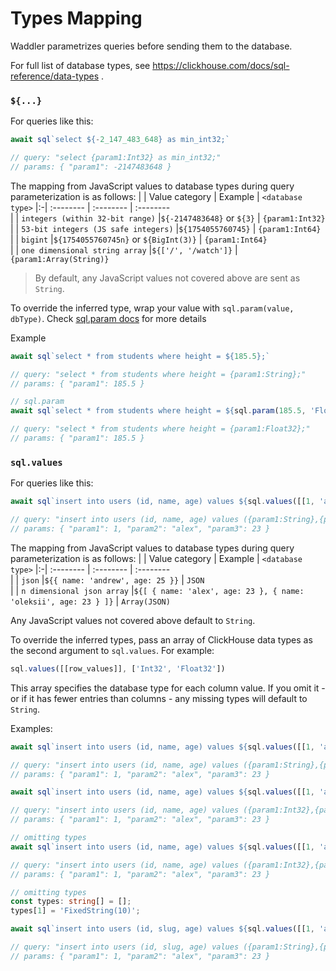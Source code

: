 # Types Mapping

Waddler parametrizes queries before sending them to the database.

For full list of database types, see https://clickhouse.com/docs/sql-reference/data-types .

### `${...}`

For queries like this:
```ts
await sql`select ${-2_147_483_648} as min_int32;`

// query: "select {param1:Int32} as min_int32;"
// params: { "param1": -2147483648 }
```

The mapping from JavaScript values to database types during query parameterization is as follows:
|  | Value category                       | Example                              | `<database type>`
|:-| :--------                            | :--------                            | :--------    
|  | `integers (within 32-bit range)`     |`${-2147483648}` or `${3}`            | `{param1:Int32}`    
|  | `53-bit integers (JS safe integers)` |`${1754055760745}`                    | `{param1:Int64}`    
|  | `bigint`                             |`${1754055760745n}` or `${BigInt(3)}` | `{param1:Int64}`      
|  | `one dimensional string array`       |`${['/', '/watch']}`                  | `{param1:Array(String)}`    

> By default, any JavaScript values not covered above are sent as `String`.

To override the inferred type, wrap your value with `sql.param(value, dbType)`. Check [sql.param docs](/docs/clickhouse/sql-param) for more details

Example
```ts {7}
await sql`select * from students where height = ${185.5};`

// query: "select * from students where height = {param1:String};"
// params: { "param1": 185.5 }

// sql.param
await sql`select * from students where height = ${sql.param(185.5, 'Float32')};`

// query: "select * from students where height = {param1:Float32};"
// params: { "param1": 185.5 }
```
### `sql.values`

For queries like this:
```ts
await sql`insert into users (id, name, age) values ${sql.values([[1, 'alex', 23]])};`

// query: "insert into users (id, name, age) values ({param1:String},{param2:String},{param3:String});"
// params: { "param1": 1, "param2": "alex", "param3": 23 }
```

The mapping from JavaScript values to database types during query parameterization is as follows:
|  | Value category             | Example                                                         | `<database type>`
|:-| :--------                  | :--------                                                       | :--------    
|  | `json`                     |`${{ name: 'andrew', age: 25 }}`                                 | `JSON`    
|  | `n dimensional json array` |`${[ { name: 'alex', age: 23 }, { name: 'oleksii', age: 23 } ]}` | `Array(JSON)`    

Any JavaScript values not covered above default to `String`.

To override the inferred types, pass an array of ClickHouse data types as the second argument to `sql.values`. For example:
```ts
sql.values([[row_values]], ['Int32', 'Float32'])
```
This array specifies the database type for each column value.
If you omit it - or if it has fewer entries than columns - any missing types will default to `String`.

Examples:
```ts {6}
await sql`insert into users (id, name, age) values ${sql.values([[1, 'alex', 23]])};`

// query: "insert into users (id, name, age) values ({param1:String},{param2:String},{param3:String});"
// params: { "param1": 1, "param2": "alex", "param3": 23 }

await sql`insert into users (id, name, age) values ${sql.values([[1, 'alex', 23]], ['Int32', 'String', 'Int32'])};`

// query: "insert into users (id, name, age) values ({param1:Int32},{param2:String},{param3:Int32});"
// params: { "param1": 1, "param2": "alex", "param3": 23 }
```

```ts
// omitting types
await sql`insert into users (id, name, age) values ${sql.values([[1, 'alex', 23]], ['Int32', 'String'])};`

// query: "insert into users (id, name, age) values ({param1:Int32},{param2:String},{param3:String});"
// params: { "param1": 1, "param2": "alex", "param3": 23 }
```

```ts
// omitting types
const types: string[] = [];
types[1] = 'FixedString(10)';

await sql`insert into users (id, slug, age) values ${sql.values([[1, 'alex', 23]], types)};`

// query: "insert into users (id, slug, age) values ({param1:String},{param2:FixedString(10)},{param3:String});"
// params: { "param1": 1, "param2": "alex", "param3": 23 }
```
